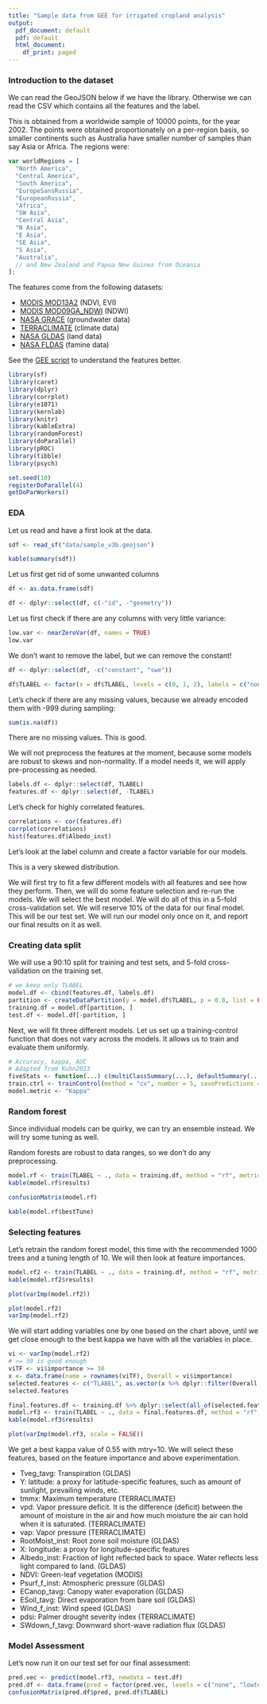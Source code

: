 ```yaml
---
title: "Sample data from GEE for irrigated cropland analysis"
output:
  pdf_document: default
  pdf: default
  html_document:
    df_print: paged
---
```


### Introduction to the dataset

We can read the GeoJSON below if we have the library.  Otherwise we can read the CSV which contains all the features and the label.

This is obtained from a worldwide sample of 10000 points, for the year 2002.  The points were obtained proportionately on a per-region basis, so smaller continents such as Australia have smaller number of samples than say Asia or Africa.  The regions were:

```javascript
var worldRegions = [
  "North America",
  "Central America",
  "South America",
  "EuropeSansRussia",
  "EuropeanRussia",
  "Africa",
  "SW Asia",
  "Central Asia",
  "N Asia",
  "E Asia",
  "SE Asia",
  "S Asia",
  "Australia",
  // and New Zealand and Papua New Guinea from Oceania
];
```

The features come from the following datasets:

 * [MODIS MOD13A2](https://developers.google.com/earth-engine/datasets/catalog/MODIS_006_MOD13A2) (NDVI, EVI)
 * [MODIS MOD09GA_NDWI](https://developers.google.com/earth-engine/datasets/catalog/MODIS_MOD09GA_NDWI) (NDWI)
 * [NASA GRACE](https://developers.google.com/earth-engine/datasets/catalog/NASA_GRACE_MASS_GRIDS_LAND) (groundwater data)
 * [TERRACLIMATE](https://developers.google.com/earth-engine/datasets/catalog/IDAHO_EPSCOR_TERRACLIMATE) (climate data)
 * [NASA GLDAS](https://developers.google.com/earth-engine/datasets/catalog/NASA_GLDAS_V021_NOAH_G025_T3H) (land data)
 * [NASA FLDAS](https://developers.google.com/earth-engine/datasets/catalog/NASA_FLDAS_NOAH01_C_GL_M_V001) (famine data)

See the [GEE script](https://code.earthengine.google.com/?scriptPath=users%2Fdeepakna%2Fmids_w210_irrigated_cropland%3Av3%2Ffeatures.js) to understand the features better.

```r
library(sf)
library(caret)
library(dplyr)
library(corrplot)
library(e1071)
library(kernlab)
library(knitr)
library(kableExtra)
library(randomForest)
library(doParallel)
library(pROC)
library(tibble)
library(psych)

set.seed(10)
registerDoParallel(4)
getDoParWorkers()
```

### EDA

Let us read and have a first look at the data.

```r
sdf <- read_sf("data/sample_v3b.geojson")
```

```r
kable(summary(sdf))
```

Let us first get rid of some unwanted columns

```r
df <- as.data.frame(sdf)
```

```r
df <- dplyr::select(df, c(-"id", -"geometry"))
```

Let us first check if there are any columns with very little variance:

```r
low.var <- nearZeroVar(df, names = TRUE)
low.var
```

We don't want to remove the label, but we can remove the constant!

```r
df <- dplyr::select(df, -c("constant", "swe"))
```

```r
df$TLABEL <- factor(x = df$TLABEL, levels = c(0, 1, 2), labels = c("none", "lowtomid", "high"))
```

Let's check if there are any missing values, because we already encoded them with -999 during sampling:

```r
sum(is.na(df))
```

There are no missing values.  This is good.

We will not preprocess the features at the moment, because some models are robust to skews and non-normality.  If a model needs it, we will apply pre-processing as needed.

```r
labels.df <- dplyr::select(df, TLABEL)
features.df <- dplyr::select(df, -TLABEL)
```

Let's check for highly correlated features.

```r
correlations <- cor(features.df)
corrplot(correlations)
hist(features.df$Albedo_inst)
```

Let's look at the label column and create a factor variable for our models.

This is a very skewed distribution.

We will first try to fit a few different models with all features and see how they perform.  Then, we will do some feature selection and re-run the models.  We will select the best model.  We will do all of this in a 5-fold cross-validation set.  We will reserve 10% of the data for our final model.  This will be our test set.  We will run our model only once on it, and report our final results on it as well.

### Creating data split

We will use a 90:10 split for training and test sets, and 5-fold cross-validation on the training set.

```r
# we keep only TLABEL
model.df <- cbind(features.df, labels.df)
partition <- createDataPartition(y = model.df$TLABEL, p = 0.8, list = FALSE)
training.df = model.df[partition, ]
test.df <- model.df[-partition, ]
```

Next, we will fit three different models.  Let us set up a training-control function that does not vary across the models.  It allows us to train and evaluate them uniformly.

```r
# Accuracy, kappa, AUC
# Adapted from Kuhn2013
fiveStats <- function(...) c(multiClassSummary(...), defaultSummary(...))
train.ctrl <- trainControl(method = "cv", number = 5, savePredictions = TRUE, summaryFunction = fiveStats, classProbs = TRUE, allowParallel = TRUE)
model.metric <- "Kappa"
```

### Random forest

Since individual models can be quirky, we can try an ensemble instead.  We will try some tuning as well.

Random forests are robust to data ranges, so we don't do any preprocessing.

```r
model.rf <- train(TLABEL ~ ., data = training.df, method = "rf", metric = model.metric, trControl = train.ctrl)
kable(model.rf$results)
```

```r
confusionMatrix(model.rf)
```

```r
kable(model.rf$bestTune)
```

### Selecting features

Let's retrain the random forest model, this time with the recommended 1000 trees and a tuning length of 10.  We will then look at feature importances.

```r
model.rf2 <- train(TLABEL ~ ., data = training.df, method = "rf", metric = model.metric, trControl = train.ctrl, tuneLength = 10, ntree = 1000)
kable(model.rf2$results)
```

```r
plot(varImp(model.rf2))
```

```r
plot(model.rf2)
varImp(model.rf2)
```

We will start adding variables one by one based on the chart above, until we get close enough to the best kappa we have with all the variables in place.

```r
vi <- varImp(model.rf2)
# >= 30 is good enough
viTF <- vi$importance >= 30
x <- data.frame(name = rownames(viTF), Overall = vi$importance)
selected.features <- c("TLABEL", as.vector(x %>% dplyr::filter(Overall >= 30) %>% dplyr::pull(name)))
selected.features
```

```r
final.features.df <- training.df %>% dplyr::select(all_of(selected.features))
model.rf3 <- train(TLABEL ~ ., data = final.features.df, method = "rf", metric = model.metric, trControl = train.ctrl, tuneLength = 10, ntree = 1000)
kable(model.rf3$results)
```

```r
plot(varImp(model.rf3, scale = FALSE))
```

We get a best kappa value of 0.55 with mtry=10.  We will select these features, based on the feature importance and above experimentation.

* Tveg_tavg: Transpiration (GLDAS)
* Y: latitude: a proxy for latitude-specific features, such as amount of sunlight, prevailing winds, etc.
* tmmx: Maximum temperature (TERRACLIMATE)
* vpd: Vapor pressure deficit.  It is the difference (deficit) between the amount of moisture in the air and how much moisture the air can hold when it is saturated. (TERRACLIMATE)
* vap: Vapor pressure (TERRACLIMATE)
* RootMoist_inst: Root zone soil moisture (GLDAS)
* X: longitude: a proxy for longitude-specific features
* Albedo_inst: Fraction of light reflected back to space.  Water reflects less light compared to land. (GLDAS)
* NDVI: Green-leaf vegetation (MODIS)
* Psurf_f_inst: Atmospheric pressure (GLDAS)
* ECanop_tavg: Canopy water evaporation (GLDAS)
* ESoil_tavg: Direct evaporation from bare soil (GLDAS)
* Wind_f_inst: Wind speed (GLDAS)
* pdsi: Palmer drought severity index (TERRACLIMATE)
* SWdown_f_tavg: Downward short-wave radiation flux (GLDAS)

### Model Assessment

Let's now run it on our test set for our final assessment:

```r
pred.vec <- predict(model.rf3, newdata = test.df)
pred.df <- data.frame(pred = factor(pred.vec, levels = c("none", "lowtomid", "high")), TLABEL = test.df$TLABEL)
confusionMatrix(pred.df$pred, pred.df$TLABEL)
```

